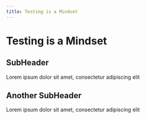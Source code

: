 ```yaml
---
title: Testing is a Mindset
---
```

# Testing is a Mindset

## SubHeader
Lorem ipsum dolor sit amet, consectetur adipiscing elit

## Another SubHeader
Lorem ipsum dolor sit amet, consectetur adipiscing elit